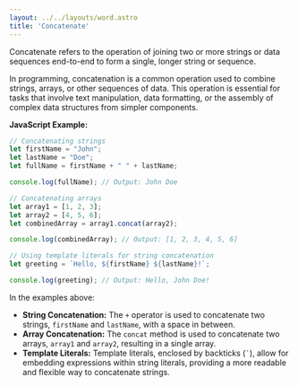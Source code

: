 ```yaml
---
layout: ../../layouts/word.astro
title: 'Concatenate'
---
```

Concatenate refers to the operation of joining two or more strings or data sequences end-to-end to form a single, longer string or sequence.

In programming, concatenation is a common operation used to combine strings, arrays, or other sequences of data. This operation is essential for tasks that involve text manipulation, data formatting, or the assembly of complex data structures from simpler components.

**JavaScript Example:**

```javascript
// Concatenating strings
let firstName = "John";
let lastName = "Doe";
let fullName = firstName + " " + lastName;

console.log(fullName); // Output: John Doe

// Concatenating arrays
let array1 = [1, 2, 3];
let array2 = [4, 5, 6];
let combinedArray = array1.concat(array2);

console.log(combinedArray); // Output: [1, 2, 3, 4, 5, 6]

// Using template literals for string concatenation
let greeting = `Hello, ${firstName} ${lastName}!`;

console.log(greeting); // Output: Hello, John Doe!
```

In the examples above:
- **String Concatenation:** The `+` operator is used to concatenate two strings, `firstName` and `lastName`, with a space in between.
- **Array Concatenation:** The `concat` method is used to concatenate two arrays, `array1` and `array2`, resulting in a single array.
- **Template Literals:** Template literals, enclosed by backticks (`` ` ``), allow for embedding expressions within string literals, providing a more readable and flexible way to concatenate strings.